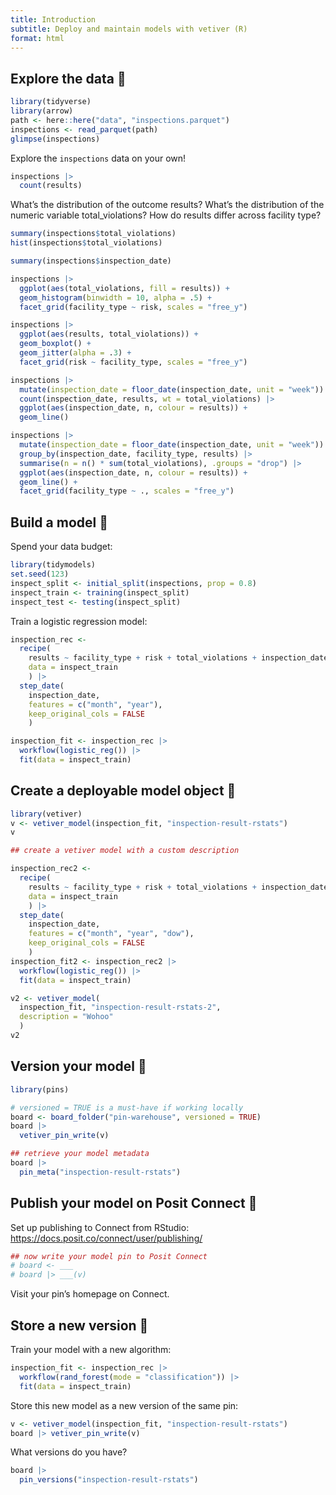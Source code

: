 ```yaml
---
title: Introduction
subtitle: Deploy and maintain models with vetiver (R)
format: html
---
```


## Explore the data 👀

```r
library(tidyverse)
library(arrow)
path <- here::here("data", "inspections.parquet")
inspections <- read_parquet(path)
glimpse(inspections)
```

Explore the `inspections` data on your own!

```r
inspections |> 
  count(results)
```

What’s the distribution of the outcome results?
What’s the distribution of the numeric variable total_violations?
How do results differ across facility type?

```r
summary(inspections$total_violations)
hist(inspections$total_violations)

summary(inspections$inspection_date)

inspections |> 
  ggplot(aes(total_violations, fill = results)) +
  geom_histogram(binwidth = 10, alpha = .5) +
  facet_grid(facility_type ~ risk, scales = "free_y")

inspections |> 
  ggplot(aes(results, total_violations)) +
  geom_boxplot() +
  geom_jitter(alpha = .3) +
  facet_grid(risk ~ facility_type, scales = "free_y")

inspections |> 
  mutate(inspection_date = floor_date(inspection_date, unit = "week")) |> 
  count(inspection_date, results, wt = total_violations) |> 
  ggplot(aes(inspection_date, n, colour = results)) +
  geom_line()

inspections |> 
  mutate(inspection_date = floor_date(inspection_date, unit = "week")) |> 
  group_by(inspection_date, facility_type, results) |> 
  summarise(n = n() * sum(total_violations), .groups = "drop") |> 
  ggplot(aes(inspection_date, n, colour = results)) +
  geom_line() +
  facet_grid(facility_type ~ ., scales = "free_y")
```

## Build a model 🔧

Spend your data budget:

```r
library(tidymodels)
set.seed(123)
inspect_split <- initial_split(inspections, prop = 0.8)
inspect_train <- training(inspect_split)
inspect_test <- testing(inspect_split)
```

Train a logistic regression model:

```r
inspection_rec <- 
  recipe(
    results ~ facility_type + risk + total_violations + inspection_date, 
    data = inspect_train
    ) |> 
  step_date(
    inspection_date, 
    features = c("month", "year"), 
    keep_original_cols = FALSE
    )

inspection_fit <- inspection_rec |> 
  workflow(logistic_reg()) |> 
  fit(data = inspect_train)
```

## Create a deployable model object 🏺

```r
library(vetiver)
v <- vetiver_model(inspection_fit, "inspection-result-rstats")
v
```

```r
## create a vetiver model with a custom description

inspection_rec2 <- 
  recipe(
    results ~ facility_type + risk + total_violations + inspection_date, 
    data = inspect_train
    ) |> 
  step_date(
    inspection_date, 
    features = c("month", "year", "dow"), 
    keep_original_cols = FALSE
    )
inspection_fit2 <- inspection_rec2 |> 
  workflow(logistic_reg()) |> 
  fit(data = inspect_train)

v2 <- vetiver_model(
  inspection_fit, "inspection-result-rstats-2", 
  description = "Wohoo"
  )
v2
```

## Version your model 📌

```r
library(pins)

# versioned = TRUE is a must-have if working locally
board <- board_folder("pin-warehouse", versioned = TRUE)
board |> 
  vetiver_pin_write(v)
```

```r
## retrieve your model metadata
board |> 
  pin_meta("inspection-result-rstats")
```

## Publish your model on Posit Connect 🚀

Set up publishing to Connect from RStudio: <https://docs.posit.co/connect/user/publishing/>

```r
## now write your model pin to Posit Connect
# board <- ___
# board |> ___(v)
```

Visit your pin's homepage on Connect.

## Store a new version 👯

Train your model with a new algorithm:

```r
inspection_fit <- inspection_rec |> 
  workflow(rand_forest(mode = "classification")) |> 
  fit(data = inspect_train)
```

Store this new model as a new version of the same pin:

```r
v <- vetiver_model(inspection_fit, "inspection-result-rstats")
board |> vetiver_pin_write(v)
```

What versions do you have?

```r
board |> 
  pin_versions("inspection-result-rstats")
```
